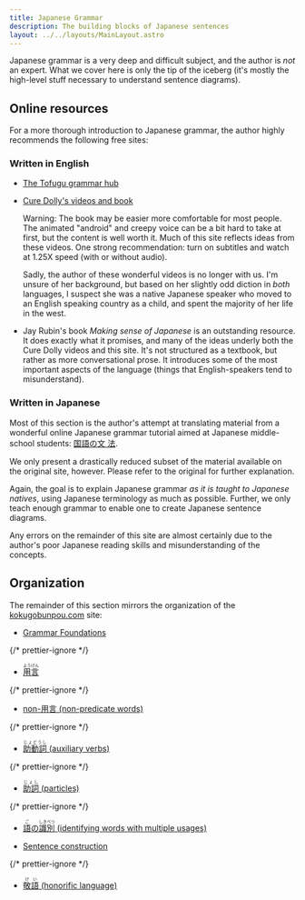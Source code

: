 ```yaml
---
title: Japanese Grammar
description: The building blocks of Japanese sentences
layout: ../../layouts/MainLayout.astro
---
```



Japanese grammar is a very deep and difficult subject, and the author is _not_
an expert. What we cover here is only the tip of the iceberg (it's mostly the
high-level stuff necessary to understand sentence diagrams).

## Online resources

For a more thorough introduction to Japanese grammar, the author highly
recommends the following free sites:

### Written in English

- [The Tofugu grammar hub](https://www.tofugu.com/japanese-grammar/)

- [Cure Dolly's videos and
  book](https://www.youtube.com/channel/UCkdmU8hGK4Fg3LghTVtKltQ)

  Warning: The book may be easier more comfortable for most people. The animated
  "android" and creepy voice can be a bit hard to take at first, but the content
  is well worth it. Much of this site reflects ideas from these videos. One
  strong recommendation: turn on subtitles and watch at 1.25X speed (with or
  without audio).

  Sadly, the author of these wonderful videos is no longer with us. I'm unsure
  of her background, but based on her slightly odd diction in _both_ languages, I
  suspect she was a native Japanese speaker who moved to an English speaking
  country as a child, and spent the majority of her life in the west.

- Jay Rubin's book _Making sense of Japanese_ is an outstanding resource. It
  does exactly what it promises, and many of the ideas underly both the Cure
  Dolly videos and this site. It's not structured as a textbook, but rather as
  more conversational prose. It introduces some of the most important aspects
  of the language (things that English-speakers tend to misunderstand).

### Written in Japanese

Most of this section is the author's attempt at translating material from a
wonderful online Japanese grammar tutorial aimed at Japanese middle-school students: [国語の文
法](https://www.kokugobunpou.com/#gsc.tab=0).

We only present a drastically reduced subset of the material available on the
original site, however. Please refer to the original for further explanation.

Again, the goal is to explain Japanese grammar _as it is taught to Japanese
natives_, using Japanese terminology as much as possible. Further, we only teach
enough grammar to enable one to create Japanese sentence diagrams.

Any errors on the remainder of this site are almost certainly due to the author's poor
Japanese reading skills and misunderstanding of the concepts.

## Organization

The remainder of this section mirrors the organization of the
[kokugobunpou.com](https://www.kokugobunpou.dom) site:

- [Grammar Foundations](grammar/1-foundations)

{/* prettier-ignore */}
- [<ruby>用言<rp>(</rp><rt>ようげん</rt><rp>)</rp></ruby>](grammar/2-yougen)

{/* prettier-ignore */}
- [non-用言 (non-predicate words)](grammar/3-non-yougen)

{/* prettier-ignore */}
- [<ruby>助動詞<rp>(</rp><rt>じょどうし</rt><rp>)</rp></ruby> (auxiliary verbs)](grammar/4-jodoushi)

{/* prettier-ignore */}
- [<ruby>助詞<rp>(</rp><rt>じょし</rt><rp>)</rp></ruby> (particles)](grammar/5-joshi)

{/* prettier-ignore */}
- [<ruby>語<rp>(</rp><rt>ご</rt><rp>)</rp></ruby>の<ruby>識別<rp>(</rp><rt>しきべつ</rt><rp>)</rp></ruby> (identifying words with multiple usages)](grammar/6-special)

- [Sentence construction](j-grammar/construction)

{/* prettier-ignore */}
- [<ruby>敬語<rp>(</rp><rt>けい</rt><rp>)</rp></ruby> (honorific language)](j-grammar/keigo)
